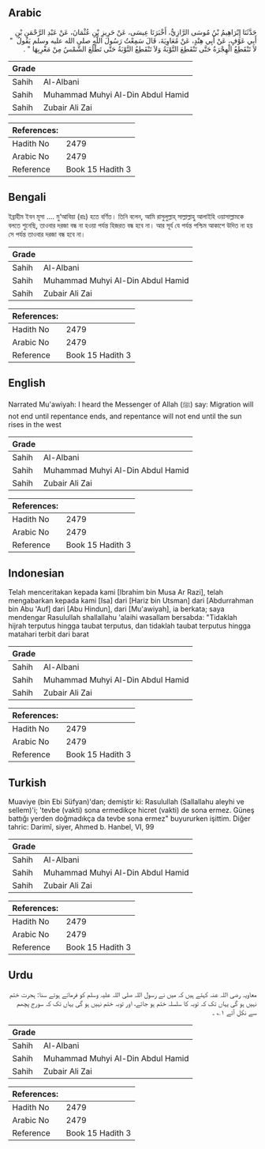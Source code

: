 ## Arabic


<div dir="rtl" lang="ar" style={{fontSize:'larger',backgroundColor:'#f8f9fa',padding:20}}>
حَدَّثَنَا إِبْرَاهِيمُ بْنُ مُوسَى الرَّازِيُّ، أَخْبَرَنَا عِيسَى، عَنْ حَرِيزِ بْنِ عُثْمَانَ، عَنْ عَبْدِ الرَّحْمَنِ بْنِ أَبِي عَوْفٍ، عَنْ أَبِي هِنْدٍ، عَنْ مُعَاوِيَةَ، قَالَ سَمِعْتُ رَسُولَ اللَّهِ صلى الله عليه وسلم يَقُولُ ‏ "‏ لاَ تَنْقَطِعُ الْهِجْرَةُ حَتَّى تَنْقَطِعَ التَّوْبَةُ وَلاَ تَنْقَطِعُ التَّوْبَةُ حَتَّى تَطْلُعَ الشَّمْسُ مِنْ مَغْرِبِهَا ‏"‏ ‏.‏
</div>
<div style={{backgroundColor:'#f8f9fa',padding:20, marginBottom: 10}}><table> <thead> <tr> <th>Grade</th> <th></th> </tr> </thead> <tbody> <tr><td>Sahih</td><td>Al-Albani</td></tr><tr><td>Sahih</td><td>Muhammad Muhyi Al-Din Abdul Hamid</td></tr><tr><td>Sahih</td><td>Zubair Ali Zai</td></tr></tbody></table><table> <thead> <tr> <th>References:</th> <th></th> </tr> </thead> <tbody><tr><td>Hadith No</td><td>2479</td></tr><tr><td>Arabic No</td><td>2479</td></tr><tr><td>Reference</td><td>Book 15 Hadith 3</td></tr></tbody></table></div>

## Bengali


<div dir="ltr" lang="bn" style={{fontSize:'larger',backgroundColor:'#f8f9fa',padding:20}}>
ইব্রাহীম ইবন মূসা .... মু‘আবিয়া (রাঃ) হতে বর্ণিত। তিনি বলেন, আমি রাসুলুল্লাহ্ সাল্লাল্লাহু আলাইহি ওয়াসাল্লামকে বলতে শুনেছি, তাওবার দরজা বন্ধ না হওয়া পর্যন্ত হিজরত বন্ধ হবে না। আর সূর্য যে পর্যন্ত পশ্চিম আকাশে উদিত না হয় সে পর্যন্ত তাওবার দরজা বন্ধ হবে না।
</div>
<div style={{backgroundColor:'#f8f9fa',padding:20, marginBottom: 10}}><table> <thead> <tr> <th>Grade</th> <th></th> </tr> </thead> <tbody> <tr><td>Sahih</td><td>Al-Albani</td></tr><tr><td>Sahih</td><td>Muhammad Muhyi Al-Din Abdul Hamid</td></tr><tr><td>Sahih</td><td>Zubair Ali Zai</td></tr></tbody></table><table> <thead> <tr> <th>References:</th> <th></th> </tr> </thead> <tbody><tr><td>Hadith No</td><td>2479</td></tr><tr><td>Arabic No</td><td>2479</td></tr><tr><td>Reference</td><td>Book 15 Hadith 3</td></tr></tbody></table></div>

## English


<div dir="ltr" lang="en" style={{fontSize:'larger',backgroundColor:'#f8f9fa',padding:20}}>
Narrated Mu'awiyah: I heard the Messenger of Allah (ﷺ) say: Migration will not end until repentance ends, and repentance will not end until the sun rises in the west
</div>
<div style={{backgroundColor:'#f8f9fa',padding:20, marginBottom: 10}}><table> <thead> <tr> <th>Grade</th> <th></th> </tr> </thead> <tbody> <tr><td>Sahih</td><td>Al-Albani</td></tr><tr><td>Sahih</td><td>Muhammad Muhyi Al-Din Abdul Hamid</td></tr><tr><td>Sahih</td><td>Zubair Ali Zai</td></tr></tbody></table><table> <thead> <tr> <th>References:</th> <th></th> </tr> </thead> <tbody><tr><td>Hadith No</td><td>2479</td></tr><tr><td>Arabic No</td><td>2479</td></tr><tr><td>Reference</td><td>Book 15 Hadith 3</td></tr></tbody></table></div>

## Indonesian


<div dir="ltr" lang="id" style={{fontSize:'larger',backgroundColor:'#f8f9fa',padding:20}}>
Telah menceritakan kepada kami [Ibrahim bin Musa Ar Razi], telah mengabarkan kepada kami [Isa] dari [Hariz bin Utsman] dari [Abdurrahman bin Abu 'Auf] dari [Abu Hindun], dari [Mu'awiyah], ia berkata; saya mendengar Rasulullah shallallahu 'alaihi wasallam bersabda: "Tidaklah hijrah terputus hingga taubat terputus, dan tidaklah taubat terputus hingga matahari terbit dari barat
</div>
<div style={{backgroundColor:'#f8f9fa',padding:20, marginBottom: 10}}><table> <thead> <tr> <th>Grade</th> <th></th> </tr> </thead> <tbody> <tr><td>Sahih</td><td>Al-Albani</td></tr><tr><td>Sahih</td><td>Muhammad Muhyi Al-Din Abdul Hamid</td></tr><tr><td>Sahih</td><td>Zubair Ali Zai</td></tr></tbody></table><table> <thead> <tr> <th>References:</th> <th></th> </tr> </thead> <tbody><tr><td>Hadith No</td><td>2479</td></tr><tr><td>Arabic No</td><td>2479</td></tr><tr><td>Reference</td><td>Book 15 Hadith 3</td></tr></tbody></table></div>

## Turkish


<div dir="ltr" lang="tr" style={{fontSize:'larger',backgroundColor:'#f8f9fa',padding:20}}>
Muaviye (bin Ebi Süfyan)'dan; demiştir ki: Rasulullah (Sallallahu aleyhi ve sellem)'i; 'tevbe (vakti) sona ermedikçe hicret (vakti) de sona ermez. Güneş battığı yerden doğmadıkça da tevbe sona ermez" buyururken işittim. Diğer tahric: Darimî, siyer, Ahmed b. Hanbel, VI, 99
</div>
<div style={{backgroundColor:'#f8f9fa',padding:20, marginBottom: 10}}><table> <thead> <tr> <th>Grade</th> <th></th> </tr> </thead> <tbody> <tr><td>Sahih</td><td>Al-Albani</td></tr><tr><td>Sahih</td><td>Muhammad Muhyi Al-Din Abdul Hamid</td></tr><tr><td>Sahih</td><td>Zubair Ali Zai</td></tr></tbody></table><table> <thead> <tr> <th>References:</th> <th></th> </tr> </thead> <tbody><tr><td>Hadith No</td><td>2479</td></tr><tr><td>Arabic No</td><td>2479</td></tr><tr><td>Reference</td><td>Book 15 Hadith 3</td></tr></tbody></table></div>

## Urdu


<div dir="rtl" lang="ur" style={{fontSize:'larger',backgroundColor:'#f8f9fa',padding:20}}>
معاویہ رضی اللہ عنہ کہتے ہیں کہ میں نے رسول اللہ صلی اللہ علیہ وسلم کو فرماتے ہوئے سنا: ہجرت ختم نہیں ہو گی یہاں تک کہ توبہ کا سلسلہ ختم ہو جائے، اور توبہ ختم نہیں ہو گی یہاں تک کہ سورج پچھم سے نکل آئے ۱؎ ۔
</div>
<div style={{backgroundColor:'#f8f9fa',padding:20, marginBottom: 10}}><table> <thead> <tr> <th>Grade</th> <th></th> </tr> </thead> <tbody> <tr><td>Sahih</td><td>Al-Albani</td></tr><tr><td>Sahih</td><td>Muhammad Muhyi Al-Din Abdul Hamid</td></tr><tr><td>Sahih</td><td>Zubair Ali Zai</td></tr></tbody></table><table> <thead> <tr> <th>References:</th> <th></th> </tr> </thead> <tbody><tr><td>Hadith No</td><td>2479</td></tr><tr><td>Arabic No</td><td>2479</td></tr><tr><td>Reference</td><td>Book 15 Hadith 3</td></tr></tbody></table></div>